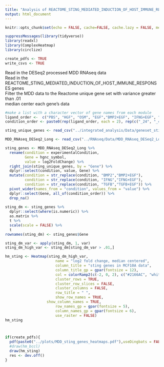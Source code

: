 ```yaml
---
title: "Analysis of REACTOME_STING_MEDIATED_INDUCTION_OF_HOST_IMMUNE_RESPONSES  in the MDD RNAseq dataset"
output: html_document
---
```


```r
knitr::opts_chunk$set(echo = FALSE, cache=FALSE, cache.lazy = FALSE, message=FALSE, warning = FALSE, fig.height=10, fig.width=12)

suppressMessages(library(tidyverse))
library(readxl)
library(ComplexHeatmap)
library(circlize)

create_pdfs <- TRUE
write_csvs <- TRUE

```

Read in the DESeq2 processed MDD RNAseq data   
Read in the REACTOME_STING_MEDIATED_INDUCTION_OF_HOST_IMMUNE_RESPONSES genes   
Filter the MDD data to the Reactome unique gene set with variance greater than .01    
median center each gene's data  

 

```r

#make a list with a character vector of gene names from each module
ligand_order <-  c("PBS", "HGF", "OSM", "EGF","BMP2+EGF", "IFNG+EGF", "TGFB+EGF")
condition_order <- paste0(rep(ligand_order, each = 2), rep(c("_24", "_48"), times = length(ligand_order)))

sting_unique_genes <- read_csv("../integrated_analysis/Data/geneset_sting_immune.txt", skip = 2,col_names = "Gene") 

MDD_RNAseq_DESeq2_Long <- read_csv("../RNAseq/Data/MDD_RNAseq_DESeq2_Long.csv")

sting_genes <- MDD_RNAseq_DESeq2_Long %>%
  rename(condition = experimentalCondition,
         Gene = hgnc_symbol,
         value = log2FoldChange) %>%
  right_join(sting_unique_genes, by = "Gene") %>%
  dplyr::select(condition, value, Gene) %>%
  mutate(condition = str_replace(condition, "BMP2","BMP2+EGF"),
         condition = str_replace(condition, "IFNG","IFNG+EGF"),
         condition = str_replace(condition, "TGFB","TGFB+EGF")) %>%
  pivot_wider(names_from = "condition", values_from = "value") %>%
  dplyr::select(Gene, all_of(condition_order)) %>%
  drop_na()
 
sting_dm <- sting_genes %>%
  dplyr::select(where(is.numeric)) %>%
  as.matrix %>%
  t %>%
  scale(scale = FALSE) %>%
  t
rownames(sting_dm) <- sting_genes$Gene

sting_dm_var <- apply(sting_dm, 1, var)
sting_dm_high_var <- sting_dm[sting_dm_var > .01,]

```

```r

hm_sting <- Heatmap(sting_dm_high_var,
                       name = "log2 fold change, median centered",
                       column_title = "sting genes in MCF10A data",
                       column_title_gp = gpar(fontsize = 12),
                       col = colorRamp2(c(-2, 0, 2), c("#2166AC", "white", "#B2182B")),
                       cluster_rows = TRUE,
                       cluster_row_slices = FALSE,
                       cluster_columns = FALSE,
                       row_title = " ",
                       show_row_names = TRUE,
                   show_column_names = TRUE,
                       row_names_gp = gpar(fontsize = 5),
                       column_names_gp = gpar(fontsize = 6),
                       use_raster = FALSE)
hm_sting



if(create_pdfs){
  pdf(paste0("../plots/MDD_sting_genes_heatmaps.pdf"),useDingbats = FALSE)
  #draw(hm_bccl)
  draw(hm_sting)
  res <- dev.off()
}
```


